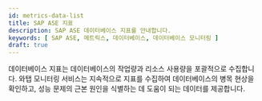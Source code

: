 ```yaml
---
id: metrics-data-list
title: SAP ASE 지표
description: SAP ASE 데이터베이스 지표를 안내합니다.
keywords: [ SAP ASE, 메트릭스, 데이터베이스, 데이터베이스 모니터링 ]
draft: true
---
```


데이터베이스 지표는 데이터베이스의 작업량과 리소스 사용량을 포괄적으로 수집합니다. 와탭 모니터링 서비스는 지속적으로 지표를 수집하여 데이터베이스의 병목 현상을 확인하고, 성능 문제의 근본 원인을 식별하는 데 도움이 되는 데이터를 제공합니다.

<div className="metricslist">


<AgentStatus />


<Xosmetrics />

</div>